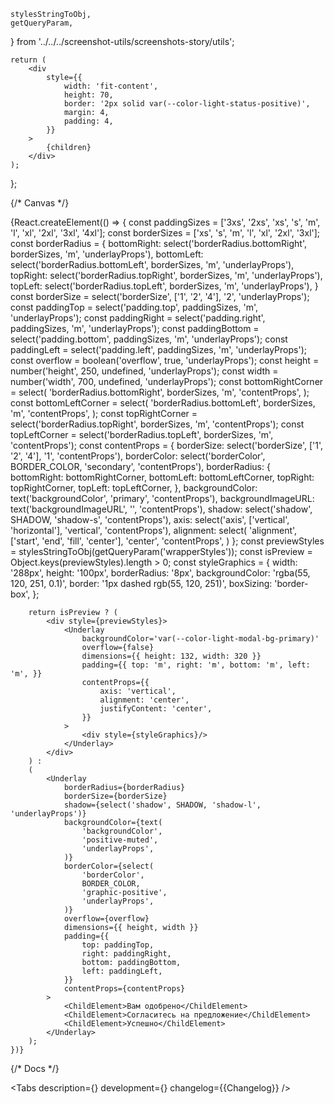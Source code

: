 


    stylesStringToObj,
    getQueryParam,
} from '../../../screenshot-utils/screenshots-story/utils';


    return (
        <div
            style={{
                width: 'fit-content',
                height: 70,
                border: '2px solid var(--color-light-status-positive)',
                margin: 4,
                padding: 4,
            }}
        >
            {children}
        </div>
    );
};

<Meta title='Components/Underlay' component={Underlay} id='Underlay' />

{/* Canvas */}

<Story name='Underlay'>
    {React.createElement(() => {
        const paddingSizes = ['3xs', '2xs', 'xs', 's', 'm', 'l', 'xl', '2xl', '3xl', '4xl'];
        const borderSizes = ['xs', 's', 'm', 'l', 'xl', '2xl', '3xl'];
        const borderRadius = {
            bottomRight: select('borderRadius.bottomRight', borderSizes, 'm', 'underlayProps'),
            bottomLeft: select('borderRadius.bottomLeft', borderSizes, 'm', 'underlayProps'),
            topRight: select('borderRadius.topRight', borderSizes, 'm', 'underlayProps'),
            topLeft: select('borderRadius.topLeft', borderSizes, 'm', 'underlayProps'),
        }
        const borderSize = select('borderSize', ['1', '2', '4'], '2', 'underlayProps');
        const paddingTop = select('padding.top', paddingSizes, 'm', 'underlayProps');
        const paddingRight = select('padding.right', paddingSizes, 'm', 'underlayProps');
        const paddingBottom = select('padding.bottom', paddingSizes, 'm', 'underlayProps');
        const paddingLeft = select('padding.left', paddingSizes, 'm', 'underlayProps');
        const overflow = boolean('overflow', true, 'underlayProps');
        const height = number('height', 250, undefined, 'underlayProps');
        const width = number('width', 700, undefined, 'underlayProps');
        const bottomRightCorner = select(
            'borderRadius.bottomRight',
            borderSizes,
            'm',
            'contentProps',
        );
        const bottomLeftCorner = select(
            'borderRadius.bottomLeft',
            borderSizes,
            'm',
            'contentProps',
        );
        const topRightCorner = select('borderRadius.topRight', borderSizes, 'm', 'contentProps');
        const topLeftCorner = select('borderRadius.topLeft', borderSizes, 'm', 'contentProps');
        const contentProps = {
            borderSize: select('borderSize', ['1', '2', '4'], '1', 'contentProps'),
            borderColor: select('borderColor', BORDER_COLOR, 'secondary', 'contentProps'),
            borderRadius: {
                bottomRight: bottomRightCorner,
                bottomLeft: bottomLeftCorner,
                topRight: topRightCorner,
                topLeft: topLeftCorner,
            },
            backgroundColor: text('backgroundColor', 'primary', 'contentProps'),
            backgroundImageURL: text('backgroundImageURL', '', 'contentProps'),
            shadow: select('shadow', SHADOW, 'shadow-s', 'contentProps'),
            axis: select('axis', ['vertical', 'horizontal'], 'vertical', 'contentProps'),
            alignment: select(
                'alignment',
                ['start', 'end', 'fill', 'center'],
                'center',
                'contentProps',
            )
        };
        const previewStyles = stylesStringToObj(getQueryParam('wrapperStyles'));
        const isPreview = Object.keys(previewStyles).length > 0;
        const styleGraphics = {
            width: '288px',
            height: '100px',
            borderRadius: '8px',
            backgroundColor: 'rgba(55, 120, 251, 0.1)',
            border: '1px dashed rgb(55, 120, 251)',
            boxSizing: 'border-box',
        };

        return isPreview ? (
            <div style={previewStyles}>
                <Underlay
                    backgroundColor='var(--color-light-modal-bg-primary)'
                    overflow={false}
                    dimensions={{ height: 132, width: 320 }}
                    padding={{ top: 'm', right: 'm', bottom: 'm', left: 'm', }}
                    contentProps={{
                        axis: 'vertical',
                        alignment: 'center',
                        justifyContent: 'center',
                    }}
                >
                    <div style={styleGraphics}/>
                </Underlay>
            </div>
        ) :
        (
            <Underlay
                borderRadius={borderRadius}
                borderSize={borderSize}
                shadow={select('shadow', SHADOW, 'shadow-l', 'underlayProps')}
                backgroundColor={text(
                    'backgroundColor',
                    'positive-muted',
                    'underlayProps',
                )}
                borderColor={select(
                    'borderColor',
                    BORDER_COLOR,
                    'graphic-positive',
                    'underlayProps',
                )}
                overflow={overflow}
                dimensions={{ height, width }}
                padding={{
                    top: paddingTop,
                    right: paddingRight,
                    bottom: paddingBottom,
                    left: paddingLeft,
                }}
                contentProps={contentProps}
            >
                <ChildElement>Вам одобрено</ChildElement>
                <ChildElement>Согласитесь на предложение</ChildElement>
                <ChildElement>Успешно</ChildElement>
            </Underlay>
        );
    })}

</Story>

{/* Docs */}

<ComponentHeader name='Underlay' children='Подложка под любой вид контента.' />

<Tabs
    description={<Description />}
    development={<Development />}
    changelog={<Markdown>{Changelog}</Markdown>}
/>
